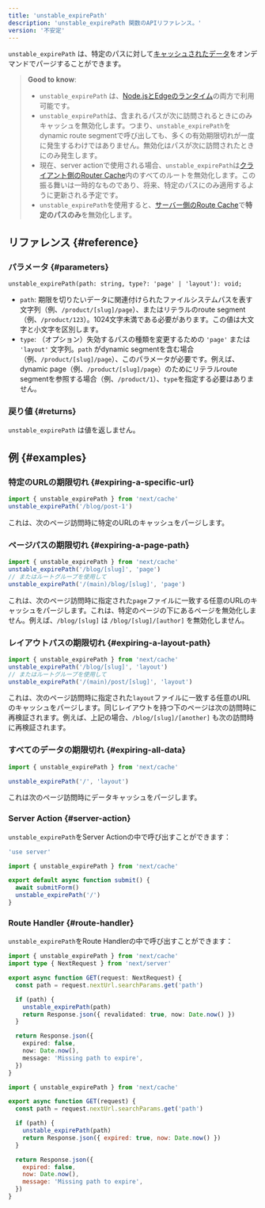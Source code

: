```yaml
---
title: 'unstable_expirePath'
description: 'unstable_expirePath 関数のAPIリファレンス。'
version: '不安定'
---
```


`unstable_expirePath` は、特定のパスに対して[キャッシュされたデータ](/docs/app/building-your-application/caching)をオンデマンドでパージすることができます。

> **Good to know**:
>
> - `unstable_expirePath` は、[Node.jsとEdgeのランタイム](/docs/app/building-your-application/rendering/edge-and-nodejs-runtimes)の両方で利用可能です。
> - `unstable_expirePath`は、含まれるパスが次に訪問されるときにのみキャッシュを無効化します。つまり、`unstable_expirePath`をdynamic route segmentで呼び出しても、多くの有効期限切れが一度に発生するわけではありません。無効化はパスが次に訪問されたときにのみ発生します。
> - 現在、server actionで使用される場合、`unstable_expirePath`は[クライアント側のRouter Cache](/docs/app/building-your-application/caching#client-side-router-cache)内のすべてのルートを無効化します。この振る舞いは一時的なものであり、将来、特定のパスにのみ適用するように更新される予定です。
> - `unstable_expirePath`を使用すると、[サーバー側のRoute Cache](/docs/app/building-your-application/caching#full-route-cache)で**特定のパスのみ**を無効化します。

## リファレンス {#reference}

### パラメータ {#parameters}

```tsx
unstable_expirePath(path: string, type?: 'page' | 'layout'): void;
```

- `path`: 期限を切りたいデータに関連付けられたファイルシステムパスを表す文字列（例、`/product/[slug]/page`）、またはリテラルのroute segment（例、`/product/123`）。1024文字未満である必要があります。この値は大文字と小文字を区別します。
- `type`: （オプション）失効するパスの種類を変更するための `'page'` または `'layout'` 文字列。`path` がdynamic segmentを含む場合（例、`/product/[slug]/page`）、このパラメータが必要です。例えば、dynamic page（例、`/product/[slug]/page`）のためにリテラルroute segmentを参照する場合（例、`/product/1`）、`type`を指定する必要はありません。

### 戻り値 {#returns}

`unstable_expirePath` は値を返しません。

## 例 {#examples}

### 特定のURLの期限切れ {#expiring-a-specific-url}

```ts
import { unstable_expirePath } from 'next/cache'
unstable_expirePath('/blog/post-1')
```

これは、次のページ訪問時に特定のURLのキャッシュをパージします。

### ページパスの期限切れ {#expiring-a-page-path}

```ts
import { unstable_expirePath } from 'next/cache'
unstable_expirePath('/blog/[slug]', 'page')
// またはルートグループを使用して
unstable_expirePath('/(main)/blog/[slug]', 'page')
```

これは、次のページ訪問時に指定された`page`ファイルに一致する任意のURLのキャッシュをパージします。これは、特定のページの下にあるページを無効化しません。例えば、`/blog/[slug]` は `/blog/[slug]/[author]` を無効化しません。

### レイアウトパスの期限切れ {#expiring-a-layout-path}

```ts
import { unstable_expirePath } from 'next/cache'
unstable_expirePath('/blog/[slug]', 'layout')
// またはルートグループを使用して
unstable_expirePath('/(main)/post/[slug]', 'layout')
```

これは、次のページ訪問時に指定された`layout`ファイルに一致する任意のURLのキャッシュをパージします。同じレイアウトを持つ下のページは次の訪問時に再検証されます。例えば、上記の場合、`/blog/[slug]/[another]` も次の訪問時に再検証されます。

### すべてのデータの期限切れ {#expiring-all-data}

```ts
import { unstable_expirePath } from 'next/cache'

unstable_expirePath('/', 'layout')
```

これは次のページ訪問時にデータキャッシュをパージします。

### Server Action {#server-action}

`unstable_expirePath`をServer Actionの中で呼び出すことができます：

<Tabs>
<TabItem value="ts" label="TypeScript">

```ts title="app/actions.ts" switcher
'use server'

import { unstable_expirePath } from 'next/cache'

export default async function submit() {
  await submitForm()
  unstable_expirePath('/')
}
```

</TabItem>
</Tabs>

### Route Handler {#route-handler}

`unstable_expirePath`をRoute Handlerの中で呼び出すことができます：

<Tabs>
<TabItem value="ts" label="TypeScript">

```ts title="app/api/expire/route.ts" switcher
import { unstable_expirePath } from 'next/cache'
import type { NextRequest } from 'next/server'

export async function GET(request: NextRequest) {
  const path = request.nextUrl.searchParams.get('path')

  if (path) {
    unstable_expirePath(path)
    return Response.json({ revalidated: true, now: Date.now() })
  }

  return Response.json({
    expired: false,
    now: Date.now(),
    message: 'Missing path to expire',
  })
}
```

</TabItem>
<TabItem value="js" label="JavaScript">

```js title="app/api/expire/route.js" switcher
import { unstable_expirePath } from 'next/cache'

export async function GET(request) {
  const path = request.nextUrl.searchParams.get('path')

  if (path) {
    unstable_expirePath(path)
    return Response.json({ expired: true, now: Date.now() })
  }

  return Response.json({
    expired: false,
    now: Date.now(),
    message: 'Missing path to expire',
  })
}
```

</TabItem>
</Tabs>
